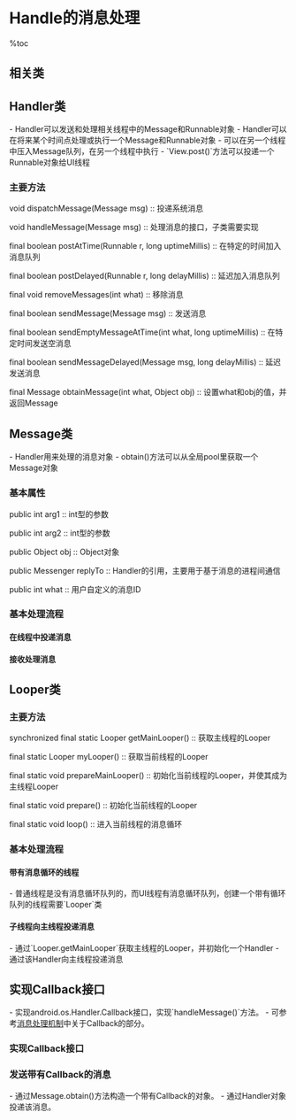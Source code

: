 = Handle的消息处理 =

%toc

== 相关类 ==
{{{class="brush:java"
import android.os.Handler;   
import android.os.Handler.Callback;
import android.os.Message;
import android.os.Looper;
}}}

== Handler类 ==
- Handler可以发送和处理相关线程中的Message和Runnable对象
- Handler可以在将来某个时间点处理或执行一个Message和Runnable对象
- 可以在另一个线程中压入Message队列，在另一个线程中执行
- `View.post()`方法可以投递一个Runnable对象给UI线程

=== 主要方法 ===
void dispatchMessage(Message msg) :: 投递系统消息

void handleMessage(Message msg) :: 处理消息的接口，子类需要实现

final boolean postAtTime(Runnable r, long uptimeMillis) :: 在特定的时间加入消息队列

final boolean postDelayed(Runnable r, long delayMillis) :: 延迟加入消息队列

final void removeMessages(int what) :: 移除消息

final boolean sendMessage(Message msg) :: 发送消息

final boolean sendEmptyMessageAtTime(int what, long uptimeMillis) :: 在特定时间发送空消息

final boolean sendMessageDelayed(Message msg, long delayMillis) :: 延迟发送消息

final Message obtainMessage(int what, Object obj) :: 设置what和obj的值，并返回Message

== Message类 ==
- Handler用来处理的消息对象
- obtain()方法可以从全局pool里获取一个Message对象

=== 基本属性 ===
public int arg1 :: int型的参数

public int arg2 :: int型的参数

public Object obj :: Object对象

public Messenger replyTo :: Handler的引用，主要用于基于消息的进程间通信

public int what :: 用户自定义的消息ID

=== 基本处理流程 ===

==== 在线程中投递消息 ====
{{{class="brush:java"
// 自定义消息ID
protected static final int GUIUPDATEIDENTIFIER = 0x101;

class myThread implements Runnable {    
    public void run() {   
        while (!Thread.currentThread().isInterrupted()) {     
            // 组装信息
            Message message = new Message();//生成消息，并赋予ID值    
            message.what = TestHandler.GUIUPDATEIDENTIFIER;    
            // 投递消息
            TestHandler.this.myHandler.sendMessage(message);
            
            // 线程休眠
            try {    
                 Thread.sleep(100);     
            } 
            catch (InterruptedException e) {    
                 Thread.currentThread().interrupt();    
            }    
        }    
   }    
} 
}}}

==== 接收处理消息 ====
{{{class="brush:java"
//自定义Handler子类，需要实现handleMessage方法
Handler myHandler = new Handler() {   
    public void handleMessage(Message msg) {    
        switch (msg.what) {    
        case TestHandler.GUIUPDATEIDENTIFIER:    
            myBounceView.invalidate();   
            break;    
        }    
        
        super.handleMessage(msg);    
    }    
};
}}}

== Looper类 ==
=== 主要方法 ===
synchronized final static Looper getMainLooper() :: 获取主线程的Looper

final static Looper myLooper() :: 获取当前线程的Looper

final static void prepareMainLooper() :: 初始化当前线程的Looper，并使其成为主线程Looper

final static void prepare() :: 初始化当前线程的Looper

final static void loop() :: 进入当前线程的消息循环

=== 基本处理流程 ===
==== 带有消息循环的线程 ====
- 普通线程是没有消息循环队列的，而UI线程有消息循环队列，创建一个带有循环队列的线程需要`Looper`类

{{{class="brush:java"
class LooperThread extends Thread {
    public Handler mHandler;
  
    public void run() {
        Looper.prepare();
      
        mHandler = new Handler() {
            public void handleMessage(Message msg) {
                // process incoming messages here
            }
        };
      
        Looper.loop();
    }
}
}}}

==== 子线程向主线程投递消息 ====
- 通过`Looper.getMainLooper`获取主线程的Looper，并初始化一个Handler
- 通过该Handler向主线程投递消息

{{{class="brush:java"
Handler handler = new Handler(){
    public void handleMessage(Message msg) {
        Handler hd = new Handler(Looper.getMainLooper());
        String obj = (String) msg.obj + ", myThread";
        Message msg = hd.obtainMessage(1, 1, 1, obj);
        hd.sendMessage(msg);
    }
};
}}}

== 实现Callback接口 ==
- 实现android.os.Handler.Callback接口，实现`handleMessage()`方法。
- 可参考[[消息处理机制]]中关于Callback的部分。

=== 实现Callback接口 ===
{{{class="brush:java"
public class MyClass implements Callback {
    ...
    // 实现Callback的handleMessage
    public boolean handleMessage(Message msg) {
        switch ( msg.what ) {
            case 0 :
                break;
            case 1 :
                break;
            default :
                break;
        }

        return super.handleMessage(msg);
    }
}
}}}

=== 发送带有Callback的消息 ===
- 通过Message.obtain()方法构造一个带有Callback的对象。
- 通过Handler对象投递该消息。

{{{class="brush:java"
public void someFunction() {
    Message msg = Message.obtain(mHandler, mMyClass);
    mHandler.sendMessage(msg);
}
}}}
